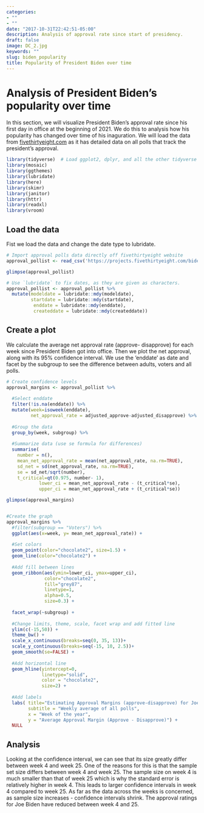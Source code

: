 ```yaml
---
categories:
- ""
- ""
date: "2017-10-31T22:42:51-05:00"
description: Analysis of approval rate since start of presidency. 
draft: false
image: DC_2.jpg
keywords: ""
slug: biden_popularity
title: Popularity of President Biden over time 
---
```


# Analysis of President Biden's popularity over time 

In this section, we will visualize President Biden's approval rate since his first day in office at the beginning of 2021. We do this to analysis how his popularity has changed over time of his inaguration. We will load the data from [fivethirtyeight.com](https://projects.fivethirtyeight.com/biden-approval-ratings) as it has detailed data on all polls that track the president's approval.

```r
library(tidyverse)  # Load ggplot2, dplyr, and all the other tidyverse packages
library(mosaic)
library(ggthemes)
library(lubridate)
library(here)
library(skimr)
library(janitor)
library(httr)
library(readxl)
library(vroom)
```

## Load the data 
Fist we load the data and change the date type to lubridate.
```r

# Import approval polls data directly off fivethirtyeight website
approval_pollist <- read_csv('https://projects.fivethirtyeight.com/biden-approval-data/approval_polllist.csv') 

glimpse(approval_pollist)

# Use `lubridate` to fix dates, as they are given as characters.
approval_pollist <- approval_pollist %>% 
  mutate(modeldate = lubridate::mdy(modeldate), 
         startdate = lubridate::mdy(startdate), 
          enddate = lubridate::mdy(enddate), 
          createddate = lubridate::mdy(createddate))
```

## Create a plot

We calculate the average net approval rate (approve- disapprove) for each week since President Biden got into office. Then we plot the net approval, along with its 95% confidence interval. We use the 'enddate' as date and facet by the subgroup to see the difference between adults, voters and all polls. 

```r

# Create confidence levels
approval_margins <- approval_pollist %>%
  
  #Select enddate
  filter(!is.na(enddate)) %>%
  mutate(week=isoweek(enddate),
         net_approval_rate = adjusted_approve-adjusted_disapprove) %>% 
  
  #Group the data
  group_by(week, subgroup) %>%
  
  #Summarize data (use se formula for differences)
  summarise(
    number = n(),
    mean_net_approval_rate = mean(net_approval_rate, na.rm=TRUE),
    sd_net = sd(net_approval_rate, na.rm=TRUE),
    se = sd_net/sqrt(number),
    t_critical=qt(0.975, number- 1),
            lower_ci = mean_net_approval_rate - (t_critical*se),
            upper_ci = mean_net_approval_rate + (t_critical*se))

glimpse(approval_margins)


#Create the graph
approval_margins %>% 
  #filter(subgroup == "Voters") %>%
  ggplot(aes(x=week, y= mean_net_approval_rate)) +
  
  #Set colors 
  geom_point(color="chocolate2", size=1.5) +
  geom_line(color="chocolate2") +
  
  #Add fill between lines
  geom_ribbon(aes(ymin=lower_ci, ymax=upper_ci),
              color="chocolate2", 
              fill="grey87", 
              linetype=1, 
              alpha=0.5, 
              size=0.3) +
  
  facet_wrap(~subgroup) +
  
  #Change limits, theme, scale, facet wrap and add fitted line 
  ylim(c(-15,50)) +
  theme_bw() +
  scale_x_continuous(breaks=seq(0, 35, 13))+
  scale_y_continuous(breaks=seq(-15, 10, 2.5))+
  geom_smooth(se=FALSE) +
  
  #Add horizontal line 
  geom_hline(yintercept=0, 
             linetype="solid",
             color = "chocolate2", 
             size=2) +
  
  #Add labels 
  labs( title="Estimating Approval Margins (approve-disapprove) for Joe Biden",
        subtitle = "Weekly average of all polls",
        x = "Week of the year",
        y = "Average Approval Margin (Approve - Disapprove)") +
  NULL
```

## Analysis 
Looking at the confidence interval, we can see that its size greatly differ between week 4 and week 25. One of the reasons for this is that the sample set size differs between week 4 and week 25. The sample size on week 4 is much smaller than that of week 25 which is why the standard error is relatively higher in week 4. This leads to larger confidence intervals in week 4 compared to week 25.
As far as the data across the weeks is concerned, as sample size increases - confidence intervals shrink. The approval ratings for Joe Biden have reduced between week 4 and 25.

